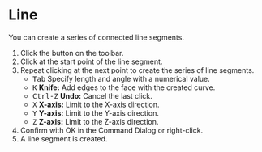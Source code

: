 
# Line

<Reference shortcut="Shift-A" command="Line" button="Toolbar" />

You can create a series of connected line segments.

1. Click the button <ButtonIcon type="button-line" /> on the toolbar.
2. Click at the start point of the line segment.
3. Repeat clicking at the next point to create the series of line segments.
   - <kbd>Tab</kbd> Specify length and angle with a numerical value.
   - <kbd>K</kbd> **Knife:** Add edges to the face with the created curve.
   - <kbd>Ctrl-Z</kbd> **Undo:** Cancel the last click.
   - <kbd>X</kbd> **X-axis:** Limit to the X-axis direction.
   - <kbd>Y</kbd> **Y-axis:** Limit to the Y-axis direction.
   - <kbd>Z</kbd> **Z-axis:** Limit to the Z-axis direction.
4. Confirm with OK in the Command Dialog or right-click.
5. A line segment is created.





